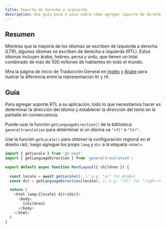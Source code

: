```yaml
---
title: Soporte de derecha a izquierda
description: Una guía paso a paso sobre cómo agregar soporte de derecha a izquierda (RTL) a su aplicación
---
```


## Resumen

Mientras que la mayoría de los idiomas se escriben de izquierda a derecha (LTR), algunos idiomas se escriben de derecha a izquierda (RTL).
Estos idiomas incluyen árabe, hebreo, persa y urdu, que tienen un total combinado de más de 500 millones de hablantes en todo el mundo.

Mira la página de inicio de Traducción General en [Inglés](https://generaltranslation.com/en-US/welcome)
y [Árabe](https://generaltranslation.com/ar/welcome) para ilustrar la diferencia entre la representación ltr y rtl.

## Guía

Para agregar soporte RTL a su aplicación, todo lo que necesitamos hacer es determinar la dirección del idioma y establecer la dirección del
texto en la pantalla en consecuencia.

Puede usar la función `getLanguageDirection()` de la biblioteca `generaltranslation`
para determinar si un idioma va `"rtl"` o `"ltr"`.

Use la función `getLocale()` para obtener la configuración regional en el diseño raíz, luego agregue los props `lang` y `dir` a la etiqueta `<html>`:

```javascript title="my-app/app/layout.tsx" copy
import { getLocale } from 'gt-next'
import { getLanguageDirection } from 'generaltranslation';

export default async function RootLayout({ children }) {
        
  const locale = await getLocale(); // e.g. "ar" for Arabic
  const dir = getLanguageDirection(locale); // e.g. "rtl" for "right-to-left"

  return (
    <html lang={locale} dir={dir}>
      <body> 
        {children}
      </body>
    </html>
  )
}
```